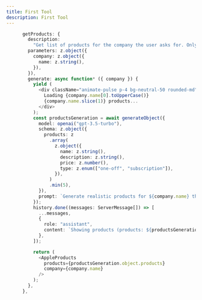 ```yaml
---
title: First Tool
description: First Tool
---
```


```typescript title="app/actions.tsx"
      getProducts: {
        description:
          "Get list of products for the company the user asks for. Only use when the user asks for products. If the user doesn't specify a company, be sure to ask.",
        parameters: z.object({
          company: z.object({
            name: z.string(),
          }),
        }),
        generate: async function* ({ company }) {
          yield (
            <div className="animate-pulse p-4 bg-neutral-50 rounded-md">
              Loading {company.name[0].toUpperCase()}
              {company.name.slice(1)} products...
            </div>
          );
          const productsGeneration = await generateObject({
            model: openai("gpt-3.5-turbo"),
            schema: z.object({
              products: z
                .array(
                  z.object({
                    name: z.string(),
                    description: z.string(),
                    price: z.number(),
                    type: z.enum(["one-off", "subscription"]),
                  }),
                )
                .min(5),
            }),
            prompt: `Generate realistic products for ${company.name} the user has requested. Use specific model names.`,
          });
          history.done((messages: ServerMessage[]) => [
            ...messages,
            {
              role: "assistant",
              content: `Showing products (products: ${productsGeneration.object.products.map((p) => p.name).join(", ")})`,
            },
          ]);

          return (
            <AppleProducts
              products={productsGeneration.object.products}
              company={company.name}
            />
          );
        },
      },
```
